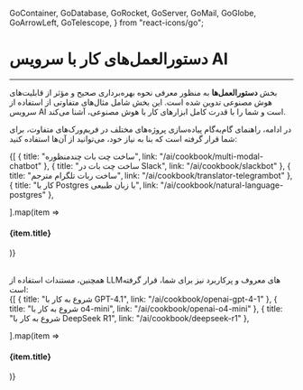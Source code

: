   GoContainer,
  GoDatabase,
  GoRocket,
  GoServer,
  GoMail,
  GoGlobe,
  GoArrowLeft,
  GoTelescope,
} from "react-icons/go";


<Layout>
<Head>
<title>مستندات دستورالعمل‌های کار با هوش مصنوعی - لیارا</title>
<meta property="og:title" content="مستندات خدمات رایانش ابری لیارا" />
<meta property="og:description" content="مستندات مربوط به دستورالعمل‌ها و آموزش‌های کار با AI"  />
<meta property="og:image" content="https://media.liara.ir/logos/liara-poster.jpg" />
</Head>


# دستورالعمل‌های کار با سرویس AI
<hr className="mb-2" />

بخش **دستورالعمل‌ها** به منظور معرفی نحوه بهره‌برداری صحیح و مؤثر از قابلیت‌های هوش مصنوعی تدوین شده است. این بخش 
شامل مثال‌های متفاوتی از استفاده از سرویس AI است و شما را با قدرت کامل ابزارهای کار با هوش مصنوعی، آشنا می‌کند.
<div className="h-2" />

در ادامه، راهنمای گام‌به‌گام پیاده‌سازی پروژه‌های مختلف در فریم‌ورک‌های متفاوت، برای شما قرار گرفته است که بنا به نیاز خود، می‌توانید از آن‌ها استفاده کنید: 

<div className="h-4" />
<div className="grid md:grid-cols-4 gap-4">
            {[
      {
        title: "ساخت چت بات چندمنظوره",
        link: "/ai/cookbook/multi-modal-chatbot"
      },
      {
        title: "ساخت چت بات در Slack",
        link: "/ai/cookbook/slackbot"
      },
      {
        title: "ساخت ربات تلگرام مترجم",
        link: "/ai/cookbook/translator-telegrambot"
      },
      {
        title: "کار با Postgres با زبان طبیعی",
        link: "/ai/cookbook/natural-language-postgres"
      },
     
  ].map(item =>
              <Link href={item.link}>
                <Card className="flex cursor-pointer w-full items-center justify-between">
                  <div className="flex items-center gap-3">
                    <h4>
                      {item.title}
                    </h4>
                  </div>
                  <GoArrowLeft className="ml-1" />
                </Card>
              </Link>
            )}
          </div>
<div className="h-4" />

<br />
همچنین، مستندات استفاده از LLMهای معروف و پرکاربرد نیز برای شما، قرار گرفته است: 

<div className="h-4" />
<div className="grid md:grid-cols-3 gap-4">
            {[
      {
        title: "شروع به کار با GPT-4.1",
        link: "/ai/cookbook/openai-gpt-4-1"
      },
      {
        title: "شروع به کار با o4-mini",
        link: "/ai/cookbook/openai-o4-mini"
      },
      {
        title: "شروع به کار با DeepSeek R1",
        link: "/ai/cookbook/deepseek-r1"
      },

  ].map(item =>
              <Link href={item.link}>
                <Card className="flex cursor-pointer w-full items-center justify-between">
                  <div className="flex items-center gap-3">
                    <h4>
                      {item.title}
                    </h4>
                  </div>
                  <GoArrowLeft className="ml-1" />
                </Card>
              </Link>
            )}
          </div>
<div className="h-4" />

</Layout>